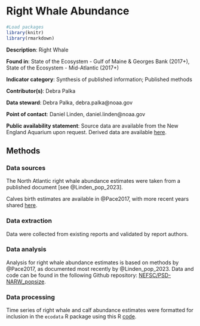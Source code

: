 # Right Whale Abundance {#narw}


```r

#Load packages
library(knitr)
library(rmarkdown)

```
**Description**: Right Whale

**Found in**: State of the Ecosystem - Gulf of Maine & Georges Bank (2017+), State of the Ecosystem - Mid-Atlantic (2017+)

**Indicator category**: Synthesis of published information; Published methods

**Contributor(s)**: Debra Palka
  
**Data steward**: Debra Palka, debra.palka@noaa.gov
  
**Point of contact**: Daniel Linden, daniel.linden@noaa.gov
  
**Public availability statement**: Source data are available from the New England Aquarium upon request. Derived data are available [here](http://comet.nefsc.noaa.gov/erddap/tabledap/protected_species_soe_v1.html).

## Methods

### Data sources
The North Atlantic right whale abundance estimates were taken from a published document [see @Linden_pop_2023].

Calves birth estimates are available in @Pace2017, with more recent years shared [here](https://www.fisheries.noaa.gov/gallery/north-atlantic-right-whale-calving-season-archive).

### Data extraction 
Data were collected from existing reports and validated by report authors. 

### Data analysis
Analysis for right whale abundance estimates is based on methods by @Pace2017, as documented most recently by @Linden_pop_2023. Data and code can be found in the following Github repository: [NEFSC/PSD-NARW_popsize](https://github.com/NEFSC/PSD-NARW_popsize). 

### Data processing

Time series of right whale  and calf abundance estimates were formatted for inclusion in the `ecodata` R package using this R [code](https://github.com/NOAA-EDAB/ecodata/blob/master/data-raw/get_narw.R).